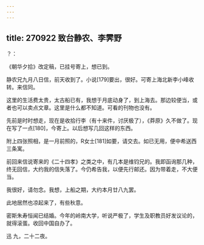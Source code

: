 ```yaml
---
---
---
```

title: 270922 致台静农、李霁野
---






？：

《朝华夕拾》改定稿，已挂号寄上，想已到。

静农兄九月八日信，前天收到了。小说[179]要出，很好。可寄上海北新李小峰收转。来信同。

这里的生活费太贵，太古船已有，我想于月底动身了，到上海去。那边较便当，或者也可以卖点文章。这里是什么都不知道。可看的刊物也没有。

先前是时时想走，现在是收拾行李（有十来件，讨厌极了），《莽原》久不做了。现在写了一点[180]，今寄上。以后想写几回这样的东西。

附上四张照相，是一月前照的，R女士[181]如要，请交去。如已无用，便中希送西三条寓。

前回来信说寄来的《二十四孝》之类之中，有几本是维钧兄的。我即函询那几种，终无回信，大约我的信失落了。今仍希告我，以便先行邮还。因为带着走，不大便当。

我很好，请勿念。我想，上船之期，大约本月廿八九罢。

此地居然也凉起来了，有些秋意。

密斯朱寿恒闻已结婚。今年的岭南大学，听说严极了，学生及职教员好发议论的，就得滚蛋。收回中国自办了。

迅 九，二十二夜。